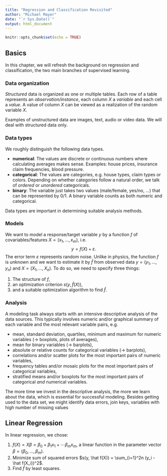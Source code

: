 ```yaml
---
title: "Regression and Classification Revisited"
author: "Michael Mayer"
date: "`r Sys.Date()`"
output: html_document
---
```


```r
knitr::opts_chunk$set(echo = TRUE)
```

## Basics

In this chapter, we will refresh the background on regression and classification, the two main branches of supervised learning. 

### Data organization

*Structured* data is organized as one or multiple tables. Each row of a table represents an *observation/instance*, each column $X$ a *variable* and each cell a *value*. A value of column $X$ can be viewed as a realization of the random variable $X$. 

Examples of unstructured data are images, text, audio or video data. We will deal with structured data only.

### Data types

We roughly distinguish the following data types.

- **numerical**: The values are discrete or continuous numbers where calculating averages makes sense. Examples: house prices, insurance claim frequencies, blood pressure.
- **categorical**: The values are categories, e.g. house types, claim types or colors. Depending on whether categories follow a natural order, we talk of *ordered* or *unordered* categoricals. 
- **binary**: The variable just takes two values (male/female, yes/no, ...) that can be represented by 0/1. A binary variable counts as both numeric and categorical.

Data types are important in determining suitable analysis methods.



### Models

We want to model a response/target variable $y$ by a function $f$ of covariables/features $X = (x_1, ..., x_m)$, i.e.
$$
  y = f(X) + \varepsilon.
$$
The error term $\varepsilon$ represents random noise. Unlike in physics, the function $f$ is unknown and we want to estimate it by $\hat f$ from observed data $y= (y_1, \dots, y_n)$ and $X = (X_1, \dots, X_n)$. To do so, we need to specify three things:

1. The structure of $f$,
2. an optimization criterion $s(y, \hat f(X))$,
3. and a suitable optimization algorithm to find $\hat f$. 

### Analysis

A modeling task always starts with an intensive descriptive analysis of the data sources. This typically involves numeric and/or graphical summary of each variable and the most relevant variable pairs, e.g. 

- mean, standard deviation, quartiles, minimum and maximum for numeric variables (-> boxplots, plots of averages),
- mean for binary variables (-> barplots),
- absolute or relative counts for categorical variables (-> barplots),
- correlations and/or scatter plots for the most important pairs of numeric variables,
- frequency tables and/or mosaic plots for the most important pairs of categorical variables,
- stratified means and/or boxplots for the most important pairs of categorical *and* numerical variables.

The more time we invest in the descriptive analysis, the more we learn about the data, which is essential for successful modeling. Besides getting used to the data set, we might identify data errors, join keys, variables with high number of missing values

## Linear Regression

In linear regression, we chose:

1. $f(X) = X\beta = \beta_0 + \beta_1 x_1 + \cdots \beta_m x_m$, a linear function in the parameter vector $\beta = (\beta_0, \dots, \beta_m)$.
2. Minimize sum of squared errors $s(y, \hat f(X)) = \sum_{i=1}^2n (y_i - \hat f(X_i))^2$. 
3. Find $\hat f$ by least squares.

